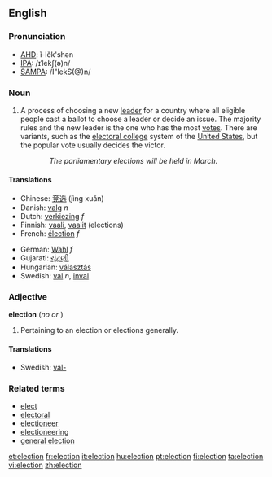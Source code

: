 {{wikipedia}}
==English==

===Pronunciation===
*[[w:AHD|AHD]]: ĭ-lĕk'shən
*[[w:IPA|IPA]]: /ɪˈlekʃ(ə)n/
*[[w:SAMPA|SAMPA]]: /I"lekS(@)n/

===Noun===
{{en-noun-reg}}

# A process of choosing a new [[leader]] for a country where all eligible people cast a ballot to choose a leader or decide an issue.  The majority rules and the new leader is the one who has the most [[vote]]s.  There are variants, such as the [[electoral college]] system of the [[United States]], but the popular vote usually decides the victor.
::''The parliamentary elections will be held in March.''

====Translations====
{{top}}
*Chinese: [[竞选]] (jìng xuǎn)
*Danish: [[valg]] ''n''
*Dutch: [[verkiezing]] ''f''
*Finnish: [[vaali]], [[vaalit]] (elections)
*French: [[élection]] ''f''
{{mid}}
*German: [[Wahl]] ''f''
*Gujarati: [[ચૂંટણી]]
*Hungarian: [[választás]]
*Swedish: [[val]] ''n'', [[inval]]
{{bottom}}

===Adjective===
'''election'''  (''no'' {{compar}} ''or'' {{superl}})

# Pertaining to an election or elections generally.

====Translations====
*Swedish: [[val-]]

===Related terms===
*[[elect]]
*[[electoral]]
*[[electioneer]]
*[[electioneering]]
*[[general election]]

[[et:election]]
[[fr:election]]
[[it:election]]
[[hu:election]]
[[pt:election]]
[[fi:election]]
[[ta:election]]
[[vi:election]]
[[zh:election]]